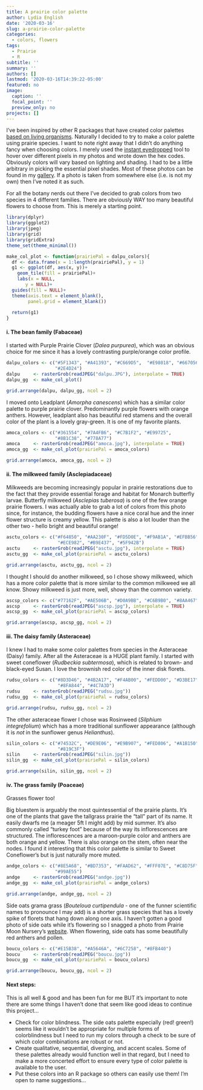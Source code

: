 ```yaml
---
title: A prairie color palette
author: Lydia English
date: '2020-03-16'
slug: a-prairie-color-palette
categories:
  - colors, flowers
tags:
  - Prairie
  - R
subtitle: ''
summary: ''
authors: []
lastmod: '2020-03-16T14:39:22-05:00'
featured: no
image:
  caption: ''
  focal_point: ''
  preview_only: no
projects: []
---
```


I've been inspired by other R packages that have created color palettes [based on living organisms](https://nschiett.github.io/fishualize/index.html). Naturally I decided to try to make a color palette using prairie species. I want to note right away that I didn't do anything fancy when choosing colors. I merely used the [instant eyedropped](http://instant-eyedropper.com/) tool to hover over different pixels in my photos and wrote down the hex codes. Obviously colors will vary based on lighting and shading. I had to be a little arbitrary in picking the essential pixel shades. Most of these photos can be found in my [gallery](/gallery/). If a photo is taken from somewhere else (i.e. is not my own) then I've noted it as such. 

For all the botany nerds out there I've decided to grab colors from two species in 4 different families. There are obviously WAY too many beautiful flowers to choose from. This is merely a starting point. 

```r
library(dplyr)
library(ggplot2)
library(jpeg)
library(grid)
library(gridExtra)
theme_set(theme_minimal())

make_col_plot <- function(prairiePal = dalpu_colors){
  df <- data.frame(x = 1:length(prairiePal), y = 1)
  g1 <- ggplot(df, aes(x, y))+
    geom_tile(fill = prairiePal)+
    labs(x = NULL,
       y = NULL)+
  guides(fill = NULL)+
  theme(axis.text = element_blank(),
        panel.grid = element_blank())
  
  return(g1)
}
```


#### i. The bean family (Fabaceae)

I started with Purple Prairie Clover (*Dalea purpurea*), which was an obvious choice for me since it has a lovely contrasting purple/orange color profile.  

```r
dalpu_colors <- c("#5F1343", "#A41393", "#C669D5",  "#E98018", "#667056",
                  "#2E4D24")
dalpu     <- rasterGrob(readJPEG("dalpu.JPG"), interpolate = TRUE)
dalpu_gg  <- make_col_plot()

grid.arrange(dalpu, dalpu_gg, ncol = 2)
```


I moved onto Leadplant (*Amorpha canescens*) which has a similar color palette to purple prairie clover. Predominantly purple flowers with orange anthers. However, leadplant also has beautiful red stamens and the overall color of the plant is a lovely gray-green. It is one of my favorite plants. 

```r
amoca_colors <- c("#361554", "#7A4FB6", "#C7B1F2", "#E99725", 
                  "#8B1C38", "#778A77")
amoca     <- rasterGrob(readJPEG("amoca.jpg"), interpolate = TRUE)
amoca_gg  <- make_col_plot(prairiePal = amoca_colors)

grid.arrange(amoca, amoca_gg, ncol = 2)
```


#### ii. The milkweed family (Asclepiadaceae)

Milkweeds are becoming increasingly popular in prairie restorations due to the fact that they provide essential forage and habitat for Monarch butterfly larvae. 
Butterfly milkweed (*Asclepias tuberosa*) is one of the few orange prairie flowers. I was actually able to grab a lot of colors from this photo since, for instance, the budding flowers have a nice coral hue and the inner flower structure is creamy yellow. This palette is also a lot louder than the other two - hello bright and beautiful orange!   

```r
asctu_colors <- c("#F64850", "#AA230F", "#FD5D0E", "#F9AB1A", "#EFBB56", 
                   "#ECE982", "#B9E437", "#5F942B")
asctu     <- rasterGrob(readJPEG("asctu.jpg"), interpolate = TRUE)
asctu_gg  <- make_col_plot(prairiePal = asctu_colors)

grid.arrange(asctu, asctu_gg, ncol = 2)
```

I thought I should do another milkweed, so I chose showy milkweed, which has a more color palette that is more similar to the common milkweed we all know. Showy milkweed is just more, well, showy than the common variety. 

```r
ascsp_colors <- c("#77162F", "#AE506B", "#D0A9BB", "#C6B9B0", "#8AA467", "#4B873A", "#205713")
ascsp     <- rasterGrob(readJPEG("ascsp.jpg"), interpolate = TRUE)
ascsp_gg  <- make_col_plot(prairiePal = ascsp_colors)

grid.arrange(ascsp, ascsp_gg, ncol = 2)
```

#### iii. The daisy family (Asteraceae)

I knew I had to make some color palettes from species in the Asteraceae (Daisy) family. After all the Asteraceae is a HUGE plant family. I started with sweet coneflower (*Rudbeckia subtermosa*), which is related to brown- and black-eyed Susan. I love the brownish red color of the inner disk florets. 

```r
rudsu_colors <- c("#8D3D46", "#4B2A17", "#F4AB00", "#FEDD00", "#D3BE17", 
                   "#8FA844", "#4C7A3D")
rudsu     <- rasterGrob(readJPEG("rudsu.jpg"))
rudsu_gg  <- make_col_plot(prairiePal = rudsu_colors)

grid.arrange(rudsu, rudsu_gg, ncol = 2)
```

The other asteraceae flower I chose was Rosinweed (*Silphium integrefolium*) which has a more traditional sunflower appearance (although it is *not* in the sunflower genus *Helianthus*). 

```r
silin_colors <- c("#74532C", "#DE9E06", "#E9B907", "#FED806", "#A1B150", 
                   "#819C3F")
silin     <- rasterGrob(readJPEG("silin.jpg"))
silin_gg  <- make_col_plot(prairiePal = silin_colors)

grid.arrange(silin, silin_gg, ncol = 2)
```

#### iv. The grass family (Poaceae) 

Grasses flower too! 

Big bluestem is arguably the most quintessential of the prairie plants. It's one of the plants that gave the tallgrass prairie the "tall" part of its name. It easily dwarfs me (a meager 5ft I might add) by mid summer. It's also commonly called "turkey foot" because of the way its inflorescences are structured. The inflorescences are a maroon-purple color and anthers are both orange and yellow. There is also orange on the stem, often near the nodes. I found it interesting that this color palette is similar to Sweet Coneflower's but is just naturally more muted.   

```r
andge_colors <- c("#8E5A68", "#BD7353", "#FAAD62", "#FFF07E", "#C8D75F",  
                  "#99AE55")
andge     <- rasterGrob(readJPEG("andge.jpg"))
andge_gg  <- make_col_plot(prairiePal = andge_colors)

grid.arrange(andge, andge_gg, ncol = 2)
```

Side oats grama grass (*Bouteloua curtipendula* - one of the funner scientific names to pronounce I may add) is a shorter grass species that has a lovely spike of florets that hang down along one axis. I haven't gotten a good photo of side oats while it's flowering so I snagged a photo from Prairie Moon Nursery's [website](https://www.prairiemoon.com/bouteloua-curtipendula-side-oats-grama-prairie-moon-nursery.html). When flowering, side oats has some beautifully red anthers and pollen. 

```r
boucu_colors <- c("#E15B38", "#A5646A", "#6C7258", "#8FB440")
boucu     <- rasterGrob(readJPEG("boucu.jpg"))
boucu_gg  <- make_col_plot(prairiePal = boucu_colors)

grid.arrange(boucu, boucu_gg, ncol = 2)
```


#### Next steps: 

This is all well & good and has been fun for me BUT it's important to note there are some things I haven't done that seem like good ideas to continue this project...

- Check for color blindness. The side oats palette especially (red! green!) seems like it wouldn't be appropriate for multiple forms of colorblindness but I need to run my colors through a check to be sure of which color combinations are robust or not. 
- Create qualitative, sequential, diverging, and accent scales. Some of these palettes already would function well in that regard, but I need to make a more concerted effort to ensure every type of color palette is available to the user.
- Put these colors into an R package so others can easily use them! I'm open to name suggestions...

